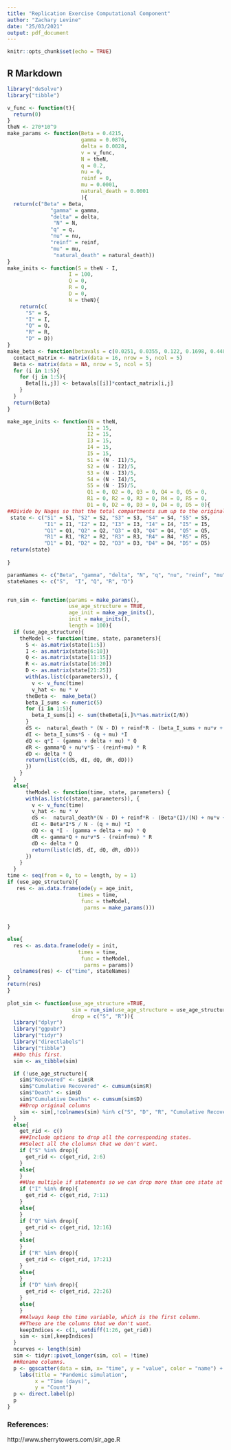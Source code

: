 ```yaml
---
title: "Replication Exercise Computational Component"
author: "Zachary Levine"
date: "25/03/2021"
output: pdf_document
---
```


```r
knitr::opts_chunk$set(echo = TRUE)
```

## R Markdown

```r
library("deSolve")
library("tibble")

v_func <- function(t){
  return(0)
}
theN <- 270*10^9
make_params <- function(Beta = 0.4215,
                        gamma = 0.0876,
                        delta = 0.0028,
                        v = v_func,
                        N = theN,
                        q = 0.2,
                        nu = 0,
                        reinf = 0,
                        mu = 0.0001,
                        natural_death = 0.0001 
                        ){
  return(c("Beta" = Beta,
              "gamma" = gamma,
              "delta" = delta,
               "N" = N,
              "q" = q,
              "nu" = nu,
              "reinf" = reinf,
              "mu" = mu,
               "natural_death" = natural_death))
}
make_inits <- function(S = theN - I,
                    I = 100,
                    Q = 0,
                    R = 0,
                    D = 0,
                    N = theN){
    return(c(
      "S" = S,
      "I" = I,
      "Q" = Q,
      "R" = R,
      "D" = D))
}
make_beta <- function(betavals = c(0.0251, 0.0355, 0.122, 0.1698, 0.4488)){
  contact_matrix <- matrix(data = 16, nrow = 5, ncol = 5)
  Beta <- matrix(data = NA, nrow = 5, ncol = 5)
  for (i in 1:5){
    for (j in 1:5){
      Beta[[i,j]] <- betavals[[i]]*contact_matrix[i,j]
    }
  }
  return(Beta)
}

make_age_inits <- function(N = theN,
                          I1 = 15,
                          I2 = 15,
                          I3 = 15,
                          I4 = 15,
                          I5 = 15,
                          S1 = (N - I1)/5,
                          S2 = (N - I2)/5,
                          S3 = (N - I3)/5,
                          S4 = (N - I4)/5,
                          S5 = (N - I5)/5,
                          Q1 = 0, Q2 = 0, Q3 = 0, Q4 = 0, Q5 = 0,
                          R1 = 0, R2 = 0, R3 = 0, R4 = 0, R5 = 0,
                          D1 = 0, D2 = 0, D3 = 0, D4 = 0, D5 = 0){
##Divide by Nages so that the total compartments sum up to the original population.
 state <- c("S1" = S1, "S2" = S2, "S3" = S3, "S4" = S4, "S5" = S5,
            "I1" = I1, "I2" = I2, "I3" = I3, "I4" = I4, "I5" = I5,
            "Q1" = Q1, "Q2" = Q2, "Q3" = Q3, "Q4" = Q4, "Q5" = Q5,
            "R1" = R1, "R2" = R2, "R3" = R3, "R4" = R4, "R5" = R5,
            "D1" = D1, "D2" = D2, "D3" = D3, "D4" = D4, "D5" = D5)
 return(state)
 
}

paramNames <- c("Beta", "gamma", "delta", "N", "q", "nu", "reinf", "mu", "natural_death")
stateNames <- c("S",  "I", "Q", "R", "D")


run_sim <- function(params = make_params(),
                    use_age_structure = TRUE,
                    age_init = make_age_inits(),
                    init = make_inits(),
                    length = 100){
  if (use_age_structure){
    theModel <- function(time, state, parameters){
      S <- as.matrix(state[1:5])   
      I <- as.matrix(state[6:10])    
      Q <- as.matrix(state[11:15])  
      R <- as.matrix(state[16:20])   
      D <- as.matrix(state[21:25])
      with(as.list(c(parameters)), {
        v <- v_func(time)
        v_hat <- nu * v
      theBeta <-  make_beta()
      beta_I_sums <- numeric(5)
      for (i in 1:5){
        beta_I_sums[i] <- sum(theBeta[i,]%*%as.matrix(I/N))
      }
      dS <-  natural_death * (N - D) + reinf*R - (beta_I_sums + nu*v + mu)*S
      dI <- beta_I_sums*S - (q + mu) *I
      dQ <- q*I - (gamma + delta + mu) * Q
      dR <- gamma*Q + nu*v*S - (reinf+mu) * R
      dD <- delta * Q
      return(list(c(dS, dI, dQ, dR, dD)))
      })
    }
  }
  else{
      theModel <- function(time, state, parameters) {
      with(as.list(c(state, parameters)), {
        v <- v_func(time)
        v_hat <- nu * v
        dS <-  natural_death*(N - D) + reinf*R - (Beta*(I)/(N) + nu*v + mu)*S
        dI <- Beta*I*S / N - (q + mu) *I
        dQ <- q *I - (gamma + delta + mu) * Q
        dR <- gamma*Q + nu*v*S - (reinf+mu) * R
        dD <- delta * Q
        return(list(c(dS, dI, dQ, dR, dD)))
      })
    }
  }
time <- seq(from = 0, to = length, by = 1)
if (use_age_structure){
   res <- as.data.frame(ode(y = age_init,
                       times = time,
                        func = theModel,
                         parms = make_params()))
   
  
}

else{
  res <- as.data.frame(ode(y = init,
                       times = time,
                        func = theModel,
                         parms = params))
  colnames(res) <- c("time", stateNames)
}
return(res)
}
 
plot_sim <- function(use_age_structure =TRUE,
                     sim = run_sim(use_age_structure = use_age_structure),
                     drop = c("S", "R")){
  library("dplyr")
  library("ggpubr")
  library("tidyr")
  library("directlabels")
  library("tibble")
  ##Do this first.
  sim <- as_tibble(sim)

  if (!use_age_structure){
    sim$"Recovered" <- sim$R
    sim$"Cumulative Recovered" <- cumsum(sim$R)
    sim$"Death" <- sim$D
    sim$"Cumulative Deaths" <- cumsum(sim$D)
    ##Drop original columns
    sim <- sim[,!colnames(sim) %in% c("S", "D", "R", "Cumulative Recovered", "Cumulative Deaths")]
  }
  else{
    get_rid <- c()
    ###Include options to drop all the corresponding states.
    ##Select all the clolumsn that we don't want.
    if ("S" %in% drop){
      get_rid <- c(get_rid, 2:6)
    }
    else{
    }
    ##Use multiple if statements so we can drop more than one state at a time.
    if ("I" %in% drop){
      get_rid <- c(get_rid, 7:11)
    }
    else{
    }
    if ("Q" %in% drop){
      get_rid <- c(get_rid, 12:16)
    }
    else{
    }
    if ("R" %in% drop){
      get_rid <- c(get_rid, 17:21)
    }
    else{
    }
    if ("D" %in% drop){
      get_rid <- c(get_rid, 22:26)
    }
    else{
    }
    ##Always keep the time variable, which is the first column.
    ##These are the columns that we don't want.
    keepIndices <- c(1, setdiff(1:26, get_rid))
    sim <- sim[,keepIndices]
  }
  ncurves <- length(sim)
  sim <- tidyr::pivot_longer(sim, col = !time)
  ##Rename columns.
  p <- ggscatter(data = sim, x= "time", y = "value", color = "name") +
    labs(title = "Pandemic simulation",
         x = "Time (days)",
         y = "Count")
  p <- direct.label(p)
  p
}
```

### References:
http://www.sherrytowers.com/sir_age.R